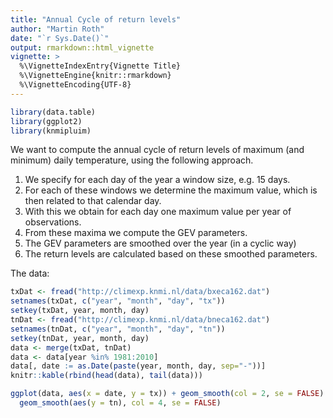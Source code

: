 ```yaml
---
title: "Annual Cycle of return levels"
author: "Martin Roth"
date: "`r Sys.Date()`"
output: rmarkdown::html_vignette
vignette: >
  %\VignetteIndexEntry{Vignette Title}
  %\VignetteEngine{knitr::rmarkdown}
  %\VignetteEncoding{UTF-8}
---
```


```r
library(data.table)
library(ggplot2)
library(knmipluim)
```

We want to compute the annual cycle of return levels of maximum (and minimum) daily temperature, using the following approach.

1. We specify for each day of the year a window size, e.g. 15 days.
2. For each of these windows we determine the maximum value, which is then related to that calendar day.
3. With this we obtain for each day one maximum value per year of observations.
4. From these maxima we compute the GEV parameters.
5. The GEV parameters are smoothed over the year (in a cyclic way)
6. The return levels are calculated based on these smoothed parameters.

The data:
```r
txDat <- fread("http://climexp.knmi.nl/data/bxeca162.dat")
setnames(txDat, c("year", "month", "day", "tx"))
setkey(txDat, year, month, day)
tnDat <- fread("http://climexp.knmi.nl/data/bneca162.dat")
setnames(tnDat, c("year", "month", "day", "tn"))
setkey(tnDat, year, month, day)
data <- merge(txDat, tnDat)
data <- data[year %in% 1981:2010]
data[, date := as.Date(paste(year, month, day, sep="-"))]
knitr::kable(rbind(head(data), tail(data)))
```

```r
ggplot(data, aes(x = date, y = tx)) + geom_smooth(col = 2, se = FALSE) +
  geom_smooth(aes(y = tn), col = 4, se = FALSE)
```
